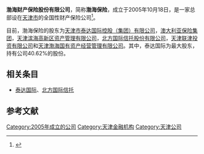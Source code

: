 '''渤海财产保险股份有限公司'''，简称'''渤海保险'''，成立于2005年10月18日，是一家总部设在[[天津市|天津市]]的全国性财产保险公司<ref>{{cite news|title=乘风破浪 海纳百川|url=http://economy.gmw.cn/newspaper/2016-07/28/content_114640943.htm|accessdate=2016-08-08|agency=光明网|archive-date=2016-08-08|archive-url=https://web.archive.org/web/20160808174802/http://economy.gmw.cn/newspaper/2016-07/28/content_114640943.htm|dead-url=no}}</ref>。

目前，渤海保险的股东为[[天津市泰达国际控股（集团）有限公司|天津市泰达国际控股（集团）有限公司]]，[[澳大利亚保险集团|澳大利亚保险集团]]，[[天津滨海高新区资产管理有限公司|天津滨海高新区资产管理有限公司]]，[[北方国际信托|北方国际信托股份有限公司]]，[[天津联津投资有限公司|天津联津投资有限公司]]和[[天津渤海国有资产经营管理有限公司|天津渤海国有资产经营管理有限公司]]。其中，泰达国际为最大股东，持有公司40.62%的股份。

== 相关条目 ==
*[[泰达国际|泰达国际]]、[[北方国际信托|北方国际信托]]

==参考文献==
{{reflist}}

{{天津金融机构}}
{{天津市市管国有企业}}
[[Category:2005年成立的公司|Category:2005年成立的公司]]
[[Category:天津金融机构|Category:天津金融机构]]
[[Category:天津公司|Category:天津公司]]